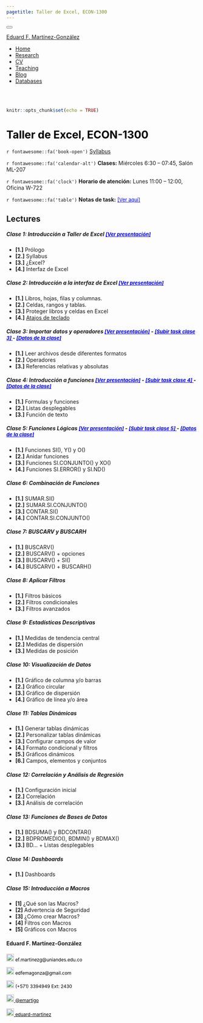 ```yaml
---
pagetitle: Taller de Excel, ECON-1300
---
```


<!--- Inicio Emcabezado --->
<html>
<head>
<meta charset="utf-8" />
<meta name="generator" content="pandoc" />
<meta http-equiv="X-UA-Compatible" content="IE=EDGE" />
<title>Eduard F. Martínez-González</title>
<script src="site_libs/jquery-1.11.3/jquery.min.js"></script>
<meta name="viewport" content="width=device-width, initial-scale=1" />
<link href="site_libs/bootstrap-3.3.5/css/cerulean.min.css" rel="stylesheet" />
<script src="site_libs/bootstrap-3.3.5/js/bootstrap.min.js"></script>
<script src="site_libs/bootstrap-3.3.5/shim/html5shiv.min.js"></script>
<script src="site_libs/bootstrap-3.3.5/shim/respond.min.js"></script>
<script src="site_libs/navigation-1.1/tabsets.js"></script>
<script src="site_libs/accessible-code-block-0.0.1/empty-anchor.js"></script>
<link href="site_libs/font-awesome-5.1.0/css/all.css" rel="stylesheet" />
<link href="site_libs/font-awesome-5.1.0/css/v4-shims.css" rel="stylesheet" />
</head>
<body>
<div class="container-fluid main-container">
<div class="navbar navbar-inverse  navbar-fixed-top" role="navigation">
<div class="container">
<div class="navbar-header">
<button type="button" class="navbar-toggle collapsed" data-toggle="collapse" data-target="#navbar">
<span class="icon-bar"></span>
<span class="icon-bar"></span>
<span class="icon-bar"></span>
</button>

<a class="navbar-brand" href="https://eduard-martinez.github.io/index.html">Eduard F. Martínez-González</a>
</div> <div id="navbar" class="navbar-collapse collapse">
<ul class="nav navbar-nav"> </ul> <ul class="nav navbar-nav navbar-right">

<li><a href="https://eduard-martinez.github.io/index.html"><span class="fa fa-home"></span>Home</a></li>

<li><a href="https://eduard-martinez.github.io/research.html">Research</a></li>

<li><a href="https://eduard-martinez.github.io/cv/C_Eduard_F_Martinez_G.pdf">CV</a></li>

<li><a href="https://eduard-martinez.github.io/teaching.html">Teaching</a></li>

<li><a href="https://eduard-martinez.github.io/blog.html">Blog</a></li>

<li><a href="https://eduard-martinez.github.io/databases.html">Databases</a></li>

</div><!--/.nav-collapse -->
</div><!--/.container -->
</div><!--/.navbar -->
<div class="fluid-row" id="header">
<!--- Fin Emcabezado --->


<!--------------------------------- El codigo inicia aca --------------------------------->

<br> </br>

<!------------- Panel de la izquierda ------------->
<div class="col-sm-9">

```r
knitr::opts_chunk$set(echo = TRUE)
```

<!--- Tirulo --->
<h1 style="color:black;">Taller de Excel, ECON-1300 </h1>

`r fontawesome::fa('book-open')` [Syllabus](https://eduard-martinez.github.io/teaching/excel/2022-01/syllabus.pdf)

`r fontawesome::fa('calendar-alt')` **Clases:** Miércoles 6:30 – 07:45, Salón ML-207

`r fontawesome::fa('clock')` **Horario de atención:** Lunes 11:00 – 12:00, Oficina W-722

`r fontawesome::fa('table')` **Notas de task:** <a href="https://uniandes-my.sharepoint.com/:x:/g/personal/ef_martinezg_uniandes_edu_co/EaXmt_YplKxLqKSFM2L8WHwBhhzqLIBCug7bxeSF9wLrAQ?e=xZeLzy" style="color:blue;font-size:13px;"> [Ver aquí] </a> 

## Lectures

##### Clase 1: Introducción a Taller de Excel  <a href="https://lectures-excel.gitlab.io/202201/lecture-1" style="color:blue;font-size:13px;"> [Ver presentación] </a> 
* **[1.]** Prólogo
* **[2.]** Syllabus
* **[3.]** ¿Excel?
* **[4.]** Interfaz de Excel

##### Clase 2: Introducción a la interfaz de Excel <a href="https://lectures-excel.gitlab.io/202201/lecture-2" style="color:blue;font-size:13px;"> [Ver presentación] </a> 

* **[1.]** Libros, hojas, filas y columnas.
* **[2.]** Celdas, rangos y tablas.
* **[3.]** Proteger libros y celdas en Excel
* **[4.]** [Atajos de teclado](https://lectures-excel.gitlab.io/202201/shortcut)

##### Clase 3: Importar datos y operadores <a href="https://lectures-excel.gitlab.io/202201/lecture-3" style="color:blue;font-size:13px;"> [Ver presentación]</a> - <a href="https://uniandes-my.sharepoint.com/:f:/g/personal/ef_martinezg_uniandes_edu_co/Em7eTE-9ayVEkoXBq4bnDykBAaNiKjOazZbTqBcRyRzPEg?e=RDe2qh-task" style="color:blue;font-size:13px;"> [Subir task clase 3] </a> - <a href="https://uniandes-my.sharepoint.com/:f:/g/personal/ef_martinezg_uniandes_edu_co/Emd7VAlJ8bFGq0mApoFyeXABuaHj_l4dwqvh9sfUJ2qM5w?e=fOCQNv" style="color:blue;font-size:13px;"> [Datos de la clase] </a> 

* **[1.]** Leer archivos desde diferentes formatos
* **[2.]** Operadores
* **[3.]** Referencias relativas y absolutas

##### Clase 4: Introducción a funciones <a href="https://lectures-excel.gitlab.io/202201/lecture-4" style="color:blue;font-size:13px;"> [Ver presentación]</a> - <a href="https://uniandes-my.sharepoint.com/:f:/g/personal/ef_martinezg_uniandes_edu_co/EmUi-1qwOiZIn3CM8jmYoDABCWWgIfJZyPxbLVO-DH4ppw?e=jzYU85-task" style="color:blue;font-size:13px;"> [Subir task clase 4] </a> - <a href="https://uniandes-my.sharepoint.com/:f:/g/personal/ef_martinezg_uniandes_edu_co/EhDjDo6LVfVAjGSZrSY9oboB-QpluKAmelNTVYpYT6U-9w?e=Og1afn" style="color:blue;font-size:13px;"> [Datos de la clase] </a> 

* **[1.]** Formulas y funciones
* **[2.]** Listas desplegables
* **[3.]** Función de texto

##### Clase 5: Funciones Lógicas <a href="https://lectures-excel.gitlab.io/202201/lecture-5" style="color:blue;font-size:13px;"> [Ver presentación]</a> - <a href="https://uniandes-my.sharepoint.com/:f:/g/personal/ef_martinezg_uniandes_edu_co/EqKjcYcEBT1CnDThBh-5i7UB-_SQmM-JTWUMhIuRJYlhig?e=7Pbk0D-task" style="color:blue;font-size:13px;"> [Subir task clase 5] </a> - <a href="https://uniandes-my.sharepoint.com/:f:/g/personal/ef_martinezg_uniandes_edu_co/EhPHXWaAavJMhBwKMaA8hxEB234i-XWUkVRuCQzGH5KYlA?e=mjU1ER" style="color:blue;font-size:13px;"> [Datos de la clase] </a> 

* **[1.]** Funciones SI(), Y() y O()
* **[2.]** Anidar funciones
* **[3.]** Funciones SI.CONJUNTO() y XO()
* **[4.]** Funciones SI.ERROR() y SI.ND()




##### Clase 6: Combinación de Funciones 

* **[1.]** SUMAR.SI()
* **[2.]** SUMAR.SI.CONJUNTO()
* **[3.]** CONTAR.SI()
* **[4.]** CONTAR.SI.CONJUNTO()

##### Clase 7: BUSCARV y BUSCARH 

* **[1.]** BUSCARV()
* **[2.]** BUSCARV() + opciones
* **[3.]** BUSCARV() + SI()
* **[4.]** BUSCARV() + BUSCARH()

##### Clase 8: Aplicar Filtros 

* **[1.]** Filtros básicos
* **[2.]** Filtros condicionales
* **[3.]** Filtros avanzados

##### Clase 9: Estadísticas Descriptivas 

* **[1.]** Medidas de tendencia central
* **[2.]** Medidas de dispersión
* **[3.]** Medidas de posición

##### Clase 10: Visualización de Datos 

* **[1.]** Gráfico de columna y/o barras
* **[2.]** Gráfico circular
* **[3.]** Gráfico de dispersión
* **[4.]** Gráfico de línea y/o área

##### Clase 11: Tablas Dinámicas 

* **[1.]** Generar tablas dinámicas 
* **[2.]** Personalizar tablas dinámicas
* **[3.]** Configurar campos de valor
* **[4.]** Formato condicional y filtros
* **[5.]** Gráficos dinámicos
* **[6.]** Campos, elementos y conjuntos

##### Clase 12: Correlación y Análisis de Regresión 

* **[1.]** Configuración inicial
* **[2.]** Correlación
* **[3.]** Análisis de correlación

##### Clase 13: Funciones de Bases de Datos 

* **[1.]** BDSUMA() y BDCONTAR()
* **[2.]** BDPROMEDIO(), BDMIN()  y BDMAX()
* **[3.]** BD... + Listas desplegables

##### Clase 14: Dashboards 

* **[1.]** Dashboards

##### Clase 15: Introducción a Macros 

* **[1]** ¿Qué son las Macros?
* **[2]** Advertencia de Seguridad
* **[3]** ¿Cómo crear Macros?
* **[4]** Filtros con Macros
* **[5]** Gráficos con Macros


</div>

<!------------- Panel de la derecha ------------->
<div class="col-sm-3">

#### Eduard F. Martínez-González
 
<!-- Correo -->
<p style="color:black;font-size:12px;"><img alt="Qries" src="images/correo.png" width=20" height="20"> ef.martinezg@uniandes.edu.co </img></p>

<!-- Correo -->
<p style="color:black;font-size:12px;"><img alt="Qries" src="images/correo.png" width=20" height="20"> edfemagonza@gmail.com </img></p>

<!-- Tel -->
<p style="color:black;font-size:12px;"><img alt="Qries" src="images/tel.png" width=20" height="20"> (+571) 3394949 Ext: 2430</img></p>

<!-- Twitter -->
 <a href="https://twitter.com/emartigo" style="color:black;font-size:12px;"> <img alt="Qries" src="images/twitter.jpg" width=20" height="20">  @emartigo</a> 

<!-- GitHub -->
<a href="https://github.com/eduard-martinez" style="color:black;font-size:12px;"> <img alt="Qries" src="images/github.png" width=20" height="20">  eduard-martinez</a>

</div>
<!------------- Panel de la derecha ------------->





<!--------------------------------- El codigo finaliza aca --------------------------------->





</div>
<script>
// add bootstrap table styles to pandoc tables
function bootstrapStylePandocTables() {
$('tr.header').parent('thead').parent('table').addClass('table table-condensed');
}
$(document).ready(function () {
bootstrapStylePandocTables();
});
</script>
<!-- tabsets -->
<script>
$(document).ready(function () {
window.buildTabsets("TOC");
});
$(document).ready(function () {
$('.tabset-dropdown > .nav-tabs > li').click(function () {
$(this).parent().toggleClass('nav-tabs-open')
});
});
</script>
<!-- code folding -->
<!-- dynamically load mathjax for compatibility with self-contained -->
<script>
(function () {
var script = document.createElement("script");
script.type = "text/javascript";
script.src  = "http://example.com/MathJax.js";
document.getElementsByTagName("head")[0].appendChild(script);
})();
</script>
</body>
</html>
